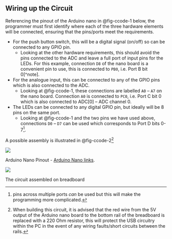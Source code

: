 ## Wiring up the Circuit {#sec-programming-in-c-3}


Referencing the pinout of the Arduino nano in @fig-ccode-1 below, the programmer must first identify where each of the three hardware elements will be connected, ensuring that the pins/ports meet the requirements.

- For the push button switch, this will be a digital signal (on/off) so can be connected to any GPIO pin.
  - Looking at the other hardware requirements, this should avoid the pins connected to the ADC and leave a full port of input pins for the LEDs. For this example, connection `D8` of the nano board is a convenient pin to use, this is connected to `PB0`, i.e. Port B bit 0[^note].
- For the analogue input, this can be connected to any of the GPIO pins which is also connected to the ADC.
  - Looking at @fig-ccode-1, these connections are labelled `A0` &ndash; `A7` on the nano board. Connection `A0` is connected to `PC0`, i.e. Port C bit 0 which is also connected to ADC[0] &ndash; ADC channel 0.
- The LEDs can be connected to any digital GPIO pin, but ideally will be 8 pins on the same port.
  - Looking at @fig-ccode-1 and the two pins we have used above, connections `D0` &ndash; `D7` can be used which corresponds to Port D bits 0-7[^note3].
 
A possible assembly is illustrated in @fig-ccode-2[^note4]

::: {#fig-ccode-1} 
![](pictures/ArduinoNanoPinout.png){fig-alt="Arduino Nano Pinout."}

Arduino Nano Pinout - [Arduino Nano links](https://docs.arduino.cc/hardware/nanoLinks).
:::

::: {#fig-ccode-2} 
![](pictures/AssembledCircuit.png){fig-alt="A photograph of circuit assembled on breadboard."}

The circuit assembled on breadboard
:::


[^note1]: the programmer could also use `D9`, `D10`, `D11`, `D12` etc.

[^note2]: the programmer could also use `A1`, `A2`, `A3`, `A4`, etc.)

[^note3]: pins across multiple ports *can* be used but this will make the programming more complicated.

[^note4]: When building this circuit, it is advised that the red wire from the 5V output of the Arduino nano board to the bottom rail of the breadboard is replaced with a 220 Ohm resistor, this will protect the USB circuitry within the PC in the event of any wiring faults/short circuits between the rails.  
